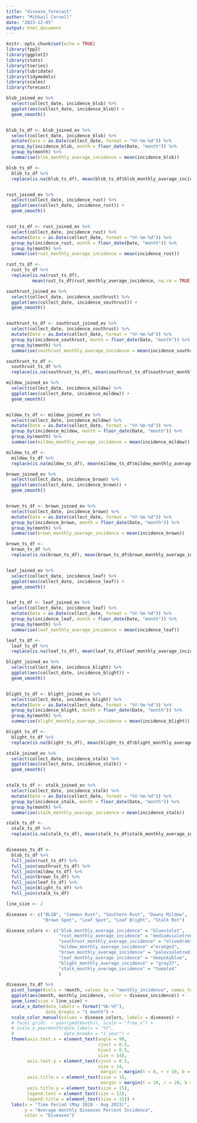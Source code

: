 ---
title: "disease_forecast"
author: "Mihkail Cornell"
date: "2023-12-05"
output: html_document
---

```{r setup, include=FALSE}
knitr::opts_chunk$set(echo = TRUE)
library(fpp2)
library(ggplot2)
library(stats)
library(tseries)
library(lubridate)
library(tidymodels)
library(scales)
library(forecast)
```

```{r}
blsb_joined_ev %>%
  select(collect_date, incidence_blsb) %>%
  ggplot(aes(collect_date, incidence_blsb)) +
  geom_smooth()


blsb_ts_df <- blsb_joined_ev %>%
  select(collect_date, incidence_blsb) %>%
  mutate(Date = as.Date(collect_date, format = "%Y-%m-%d")) %>%
  group_by(incidence_blsb, month = floor_date(Date, "month")) %>%
  group_by(month) %>%
  summarise(blsb_monthly_average_incidence = mean(incidence_blsb)) 

blsb_ts_df <-
  blsb_ts_df %>% 
  replace(is.na(blsb_ts_df), mean(blsb_ts_df$blsb_monthly_average_incidence, na.rm = TRUE))


rust_joined_ev %>%
  select(collect_date, incidence_rust) %>%
  ggplot(aes(collect_date, incidence_rust)) +
  geom_smooth()


rust_ts_df <- rust_joined_ev %>%
  select(collect_date, incidence_rust) %>%
  mutate(Date = as.Date(collect_date, format = "%Y-%m-%d")) %>%
  group_by(incidence_rust, month = floor_date(Date, "month")) %>%
  group_by(month) %>%
  summarise(rust_monthly_average_incidence = mean(incidence_rust)) 

rust_ts_df <-
  rust_ts_df %>% 
  replace(is.na(rust_ts_df), 
          mean(rust_ts_df$rust_monthly_average_incidence, na.rm = TRUE))

southrust_joined_ev %>%
  select(collect_date, incidence_southrust) %>%
  ggplot(aes(collect_date, incidence_southrust)) +
  geom_smooth()


southrust_ts_df <- southrust_joined_ev %>%
  select(collect_date, incidence_southrust) %>%
  mutate(Date = as.Date(collect_date, format = "%Y-%m-%d")) %>%
  group_by(incidence_southrust, month = floor_date(Date, "month")) %>%
  group_by(month) %>%
  summarise(southrust_monthly_average_incidence = mean(incidence_southrust)) 

southrust_ts_df <-
  southrust_ts_df %>% 
  replace(is.na(southrust_ts_df), mean(southrust_ts_df$southrust_monthly_average_incidence, na.rm = TRUE))

mildew_joined_ev %>%
  select(collect_date, incidence_mildew) %>%
  ggplot(aes(collect_date, incidence_mildew)) +
  geom_smooth()


mildew_ts_df <- mildew_joined_ev %>%
  select(collect_date, incidence_mildew) %>%
  mutate(Date = as.Date(collect_date, format = "%Y-%m-%d")) %>%
  group_by(incidence_mildew, month = floor_date(Date, "month")) %>%
  group_by(month) %>%
  summarise(mildew_monthly_average_incidence = mean(incidence_mildew)) 

mildew_ts_df <-
  mildew_ts_df %>% 
  replace(is.na(mildew_ts_df), mean(mildew_ts_df$mildew_monthly_average_incidence, na.rm = TRUE))

brown_joined_ev %>%
  select(collect_date, incidence_brown) %>%
  ggplot(aes(collect_date, incidence_brown)) +
  geom_smooth()


brown_ts_df <- brown_joined_ev %>%
  select(collect_date, incidence_brown) %>%
  mutate(Date = as.Date(collect_date, format = "%Y-%m-%d")) %>%
  group_by(incidence_brown, month = floor_date(Date, "month")) %>%
  group_by(month) %>%
  summarise(brown_monthly_average_incidence = mean(incidence_brown)) 

brown_ts_df <-
  brown_ts_df %>% 
  replace(is.na(brown_ts_df), mean(brown_ts_df$brown_monthly_average_incidence, na.rm = TRUE))


leaf_joined_ev %>%
  select(collect_date, incidence_leaf) %>%
  ggplot(aes(collect_date, incidence_leaf)) +
  geom_smooth()


leaf_ts_df <- leaf_joined_ev %>%
  select(collect_date, incidence_leaf) %>%
  mutate(Date = as.Date(collect_date, format = "%Y-%m-%d")) %>%
  group_by(incidence_leaf, month = floor_date(Date, "month")) %>%
  group_by(month) %>%
  summarise(leaf_monthly_average_incidence = mean(incidence_leaf)) 

leaf_ts_df <-
  leaf_ts_df %>% 
  replace(is.na(leaf_ts_df), mean(leaf_ts_df$leaf_monthly_average_incidence, na.rm = TRUE))

blight_joined_ev %>%
  select(collect_date, incidence_blight) %>%
  ggplot(aes(collect_date, incidence_blight)) +
  geom_smooth()


blight_ts_df <- blight_joined_ev %>%
  select(collect_date, incidence_blight) %>%
  mutate(Date = as.Date(collect_date, format = "%Y-%m-%d")) %>%
  group_by(incidence_blight, month = floor_date(Date, "month")) %>%
  group_by(month) %>%
  summarise(blight_monthly_average_incidence = mean(incidence_blight)) 

blight_ts_df <-
  blight_ts_df %>% 
  replace(is.na(blight_ts_df), mean(blight_ts_df$blight_monthly_average_incidence, na.rm = TRUE))

stalk_joined_ev %>%
  select(collect_date, incidence_stalk) %>%
  ggplot(aes(collect_date, incidence_stalk)) +
  geom_smooth()


stalk_ts_df <- stalk_joined_ev %>%
  select(collect_date, incidence_stalk) %>%
  mutate(Date = as.Date(collect_date, format = "%Y-%m-%d")) %>%
  group_by(incidence_stalk, month = floor_date(Date, "month")) %>%
  group_by(month) %>%
  summarise(stalk_monthly_average_incidence = mean(incidence_stalk)) 

stalk_ts_df <-
  stalk_ts_df %>% 
  replace(is.na(stalk_ts_df), mean(stalk_ts_df$stalk_monthly_average_incidence, na.rm = TRUE))


diseases_ts_df <-
  blsb_ts_df %>%
  full_join(rust_ts_df) %>%
  full_join(southrust_ts_df) %>%
  full_join(mildew_ts_df) %>%
  full_join(brown_ts_df) %>%
  full_join(leaf_ts_df) %>%
  full_join(blight_ts_df) %>%
  full_join(stalk_ts_df)
```



```{r setup, fig.width = 12, fig.height = 7}
line_size <- 2

diseases <- c("BLSB", "Common Rust", "Southern Rust", "Downy Mildew", 
              "Brown Spot", "Leaf Spot", "Leaf Blight", "Stalk Rot")

disease_colors <- c("blsb_monthly_average_incidence" = "blueviolet",
                    "rust_monthly_average_incidence" = "mediumvioletred",
                    "southrust_monthly_average_incidence" = "olivedrab",
                    "mildew_monthly_average_incidence" ="orange3",
                    "brown_monthly_average_incidence" = "palevioletred1",
                    "leaf_monthly_average_incidence" = "deepskyblue",
                    "blight_monthly_average_incidence" = "gray37",
                    "stalk_monthly_average_incidence" = "tomato4"
                    )

diseases_ts_df %>%
  pivot_longer(cols = !month, values_to = "monthly_incidence", names_to = "disease_incidence") %>%
  ggplot(aes(month, monthly_incidence, color = disease_incidence)) +
  geom_line(size = line_size) +
  scale_x_date(date_labels = format("%b-%Y"),
               date_breaks = "1 month") +
  scale_color_manual(values = disease_colors, labels = diseases) +
  # facet_grid(. ~ year(ymd(month)), scale = "free_x") +
  # scale_x_yearmonth(date_labels = "%Y",
  #                   date_breaks = "1 year") +
  theme(axis.text.x = element_text(angle = 90, 
                                   vjust = 0.5, 
                                   hjust = 0.5,
                                   size = 14),
        axis.text.y = element_text(vjust = 0.5, 
                                   size = 14, 
                                    margin = margin(t = 0, r = 10, b = 0, l = 10)),
        axis.title.x = element_text(size = 15, 
                                    margin = margin(t = 10, r = 20, b = 0, l = 0)),
        axis.title.y = element_text(size = 15),
        legend.text = element_text(size = 12),
        legend.title = element_text(size = 15)) +
  labs(x = "Time Period (May 2020 - Aug 2023)",
       y = "Average monthly Diseases Percent Incidence",
       color = "Diseases") 
```

